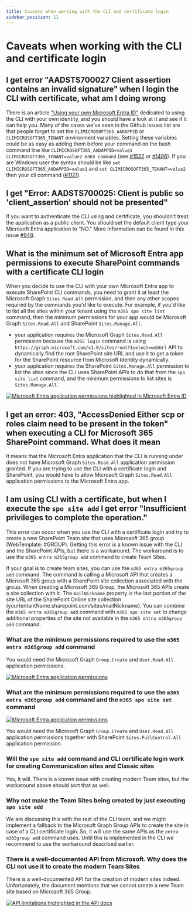 ```yaml
---
title: Caveats when working with the CLI and certificate login
sidebar_position: 11
---
```


# Caveats when working with the CLI and certificate login

## I get error "AADSTS700027 Client assertion contains an invalid signature" when I login the CLI with certificate, what am I doing wrong

There is an article ["Using your own Microsoft Entra ID"](./using-own-identity.mdx) dedicated to using the CLI with your own identity, and you should have a look at it and see if it can help you. Many of the cases we've seen in the Github issues list are that people forget to set the `CLIMICROSOFT365_AADAPPID` or `CLIMICROSOFT365_TENANT` environment variables. Setting these variables could be as easy as adding them before your command on the bash command line like `CLIMICROSOFT365_AADAPPID=value1 CLIMICROSOFT365_TENANT=value2 m365 command` (see [#1532](https://github.com/pnp/cli-microsoft365/issues/1532) or [#1496](https://github.com/pnp/cli-microsoft365/issues/1496#issuecomment-625549739)). If you are Windows user the syntax should be like `set CLIMICROSOFT365_AADAPPID=value1` and `set CLIMICROSOFT365_TENANT=value2` then your cli command ([#1121](https://github.com/pnp/cli-microsoft365/issues/1121#issuecomment-533609882)).

## I get "Error: AADSTS700025: Client is public so 'client_assertion' should not be presented"

If you want to authenticate the CLI using and certificate, you shouldn't treat the application as a public client. You should set the default client type your Microsoft Entra application to "NO." More information can be found in this issue [#948](https://github.com/pnp/cli-microsoft365/issues/948#issuecomment-487145809).

## What is the minimum set of Microsoft Entra app permissions to execute SharePoint commands with a certificate CLI login

When you decide to use the CLI with your own Microsoft Entra app to execute SharePoint CLI commands, you need to grant it at least the  Microsoft Graph `Sites.Read.All` permission, and then any other scopes required by the commands you'd like to execute. For example, if you'd like to list all the sites within your tenant using the `m365 spo site list` command, then the minimum permissions for your app would be Microsoft Graph `Sites.Read.All` and SharePoint `Sites.Manage.All`.

- your application requires the Microsoft Graph `Sites.Read.All` permission because the `m365 login` command is using `https://graph.microsoft.com/v1.0/sites/root?$select=webUrl` API to dynamically find the root SharePoint site URL and use it to get a token for the SharePoint resource from Microsoft Identity dynamically.
- your application requires the SharePoint `Sites.Manage.All` permission to list the sites since the CLI uses SharePoint APIs to do that from the `spo site list` command, and the minimum permissions to list sites is `Sites.Manage.All`.

[![Microsoft Entra application permissions highlighted in Microsoft Entra ID](../images/cli-certificate-caveats/min-app-permissions-to-list-SP-sites.png)](../images/cli-certificate-caveats/min-app-permissions-to-list-SP-sites.png)

## I get an error: 403, "AccessDenied Either scp or roles claim need to be present in the token" when executing a CLI for Microsoft 365 SharePoint command. What does it mean

It means that the Microsoft Entra application that the CLI is running under does not have Microsoft Graph `Sites.Read.All` application permission granted. If you are trying to use the CLI with a certificate login and SharePoint, you would have to allow Microsoft Graph `Sites.Read.All` application permissions to the Microsoft Entra app.

## I am using CLI with a certificate, but when I execute the `spo site add` I get error "Insufficient privileges to complete the operation."

This error can occur when you use the CLI with a certificate login and try to create a new SharePoint Team site that uses Microsoft 365 group (WebTemplate: #GROUP). Getting this error is a known issue with the CLI and the SharePoint APIs, but there is a workaround. The workaround is to use the `m365 entra m365group add` command to create Team Sites.

If your goal is to create team sites, you can use the `m365 entra m365group add` command. The command is calling a Microsoft API that creates a Microsoft 365 group with a SharePoint site collection associated with the group. When creating a Microsoft 365 Group, the Microsoft 365 APIs create a site collection with it. The `mailNickname` property is the last portion of the site URL of the SharePoint Online site collection (yourtentantName.sharepoint.com/sites/mailNickname). You can combine the `m365 entra m365group add` command with `m365 spo site set` to change additional properties of the site not available in the `m365 entra m365group add` command. 

### What are the minimum permissions required to use the `m365 entra m365group add` command

You would need the Microsoft Graph `Group.Create` and `User.Read.All` application permissions.

[![Microsoft Entra application permissions](../images/cli-certificate-caveats/min-app-permissions-create-m365group.png)](../images/cli-certificate-caveats/min-app-permissions-create-m365group.png)

### What are the minimum permissions required to use the `m365 entra m365group add` command and the `m365 spo site set` command

[![Microsoft Entra application permissions](../images/cli-certificate-caveats/min-permissions-team-site.png)](../images/cli-certificate-caveats/min-permissions-team-site.png)

You would need the Microsoft Graph `Group.Create` and `User.Read.All` application permissions together with SharePoint `Sites.FullControl.All` application permission.

### Will the `spo site add` command and CLI certificate login work for creating Communication sites and Classic sites

Yes, it will. There is a known issue with creating modern Team sites, but the workaround above should sort that as well.

### Why not make the Team Sites being created by just executing `spo site add`

We are discussing this with the rest of the CLI team, and we might implement a fallback to the Microsoft Graph Group APIs to create the site in case of a CLI certificate login. So, it will use the same APIs as the `entra m365group add` command uses. Until this is implemented in the CLI we recommend to use the workaround described earlier.

### There is a well-documented API from Microsoft. Why does the CLI not use it to create the modern Team Sites

There is a well-documented API for the creation of modern sites indeed. Unfortunately, the document mentions that we cannot create a new Team site based on Microsoft 365 Group.

[![API limitations highlighted in the API docs](../images/cli-certificate-caveats/doc-not-apply-to-team-sites.png)](../images/cli-certificate-caveats/doc-not-apply-to-team-sites.png)
